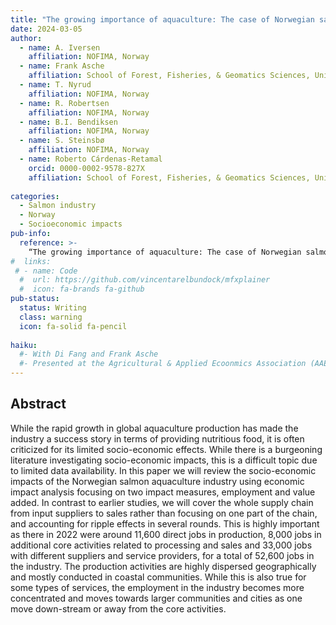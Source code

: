 ```yaml
---
title: "The growing importance of aquaculture: The case of Norwegian salmon"
date: 2024-03-05
author:
  - name: A. Iversen
    affiliation: NOFIMA, Norway
  - name: Frank Asche
    affiliation: School of Forest, Fisheries, & Geomatics Sciences, University of Florida
  - name: T. Nyrud
    affiliation: NOFIMA, Norway
  - name: R. Robertsen
    affiliation: NOFIMA, Norway
  - name: B.I. Bendiksen
    affiliation: NOFIMA, Norway
  - name: S. Steinsbø
    affiliation: NOFIMA, Norway  
  - name: Roberto Cárdenas-Retamal
    orcid: 0000-0002-9578-827X
    affiliation: School of Forest, Fisheries, & Geomatics Sciences, University of Florida
  
categories:
  - Salmon industry 
  - Norway
  - Socioeconomic impacts
pub-info:
  reference: >-
    “The growing importance of aquaculture: The case of Norwegian salmon”
#  links:
 # - name: Code
  #  url: https://github.com/vincentarelbundock/mfxplainer
  #  icon: fa-brands fa-github
pub-status: 
  status: Writing
  class: warning
  icon: fa-solid fa-pencil
  
haiku: 
  #- With Di Fang and Frank Asche
  #- Presented at the Agricultural & Applied Ecoonmics Association (AAEA) 2024 conference in New Orleans
---
```


## Abstract 

While the rapid growth in global aquaculture production has made the industry a success story in terms of providing nutritious food, it is often criticized for its limited socio-economic effects. While there is a burgeoning literature investigating socio-economic impacts, this is a difficult topic due to limited data availability. In this paper we will review the socio-economic impacts of the Norwegian salmon aquaculture industry using economic impact analysis focusing on two impact measures, employment and value added. In contrast to earlier studies, we will cover the whole supply chain from input suppliers to sales rather than focusing on one part of the chain, and accounting for ripple effects in several rounds. This is highly important as there in 2022 were around 11,600 direct jobs in production, 8,000 jobs in additional core activities related to processing and sales and 33,000 jobs with different suppliers and service providers, for a total of 52,600 jobs in the industry. The production activities are highly dispersed geographically and mostly conducted in coastal communities. While this is also true for some types of services, the employment in the industry becomes more concentrated and moves towards larger communities and cities as one move down-stream or away from the core activities.